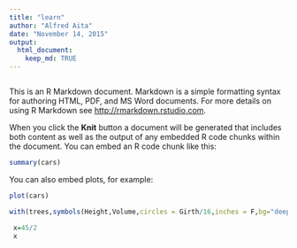 ```yaml
---
title: "learn"
author: "Alfred Aita"
date: "November 14, 2015"
output: 
  html_document: 
    keep_md: TRUE
---
```

```r

```

This is an R Markdown document. Markdown is a simple formatting syntax for authoring HTML, PDF, and MS Word documents. For more details on using R Markdown see <http://rmarkdown.rstudio.com>.

When you click the **Knit** button a document will be generated that includes both content as well as the output of any embedded R code chunks within the document. You can embed an R code chunk like this:

```r
summary(cars)
```

You can also embed plots, for example:

```r
plot(cars)
```

```r
with(trees,symbols(Height,Volume,circles = Girth/16,inches = F,bg="deeppink",fg ="grey30"))
```



```r
 x=45/2
 x
 ```
